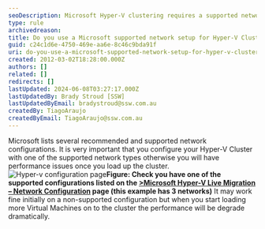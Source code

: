 ```yaml
---
seoDescription: Microsoft Hyper-V clustering requires a supported network setup to ensure optimal performance and prevent degradation.
type: rule
archivedreason:
title: Do you use a Microsoft supported network setup for Hyper-V Clustering?
guid: c24c1d6e-4750-469e-aa6e-8c46c9bda91f
uri: do-you-use-a-microsoft-supported-network-setup-for-hyper-v-clustering
created: 2012-03-02T18:28:00.000Z
authors: []
related: []
redirects: []
lastUpdated: 2024-06-08T03:27:17.000Z
lastUpdatedBy: Brady Stroud [SSW]
lastUpdatedByEmail: bradystroud@ssw.com.au
createdBy: TiagoAraujo
createdByEmail: TiagoAraujo@ssw.com.au
---
```


Microsoft lists several recommended and supported network configurations. It is very important that you configure your Hyper-V Cluster with one of the supported network types otherwise you will have performance issues once you load up the cluster.
![Hyper-v configuration page](/uploads/rules/do-you-use-a-microsoft-supported-network-setup-for-hyper-v-clustering/config-page.jpg)**Figure: Check you have one of the supported configurations listed on the [&gt;Microsoft Hyper-V Live Migration – Network Configuration](http://technet.microsoft.com/en-us/library/ff428137%28WS.10%29.aspx) page (this example has 3 networks)**
It may work fine initially on a non-supported configuration but when you start loading more Virtual Machines on to the cluster the performance will be degrade dramatically.
